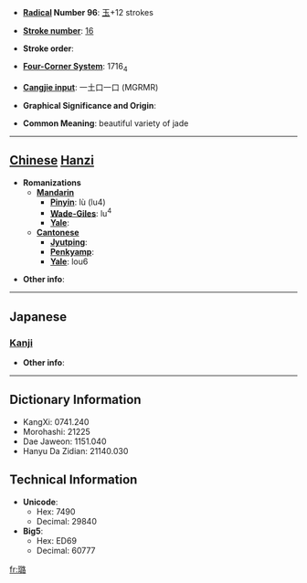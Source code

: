 * '''[[Wiktionary:Chinese radical index| Radical]] Number 96''': [[Wiktionary:Chinese radical index 玉|玉]]+12 strokes

* '''[[Wiktionary:Chinese total strokes index|Stroke number]]''': [[Wiktionary:Chinese total strokes index 16|16]]

* '''Stroke order''': 

* '''[[Wiktionary:Chinese four corner index|Four-Corner System]]''': 1716<sub>4</sub>

* '''[[Wiktionary:Chinese Cangjie index|Cangjie input]]''': 一土口一口 (MGRMR)

* '''Graphical Significance and Origin''': 

* '''Common Meaning''': beautiful variety of jade

----

== [[Chinese]] [[Hanzi]] ==

* '''Romanizations'''
** '''[[Mandarin]]'''
*** '''[[Pinyin]]''': lù (lu4)
*** '''[[Wade-Giles]]''': lu<sup>4</sup>
*** '''[[Yale]]''': 
** '''[[Cantonese]]'''
*** '''[[Jyutping]]''':
*** '''[[Penkyamp]]''': 
*** '''[[Yale]]''': lou6

* '''Other info''': 

----

==Japanese==
===[[Kanji]]===
{{kanji|on readings=[[ろ]] (ro)
|kun readings=
}}

* '''Other info''':  

----

== Dictionary Information ==

* KangXi: 0741.240
* Morohashi: 21225
* Dae Jaweon: 1151.040
* Hanyu Da Zidian: 21140.030

== Technical Information ==

* '''Unicode''':
** Hex: 7490
** Decimal: 29840
* '''Big5''':
** Hex: ED69
** Decimal: 60777

[[fr:璐]]